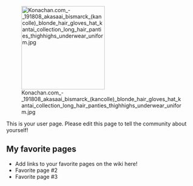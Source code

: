 [[File:Konachan.com - 191808 akasaai bismarck (kancolle) blonde hair gloves hat kantai collection long hair panties thighhighs underwear uniform.jpg|thumb|220px|right]]

This is your user page. Please edit this page to tell the community about yourself!

==My favorite pages==

* Add links to your favorite pages on the wiki here!
* Favorite page #2
* Favorite page #3